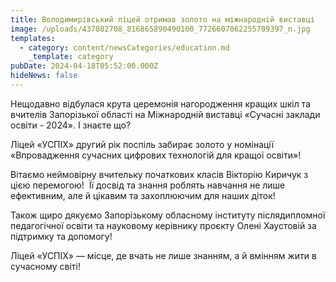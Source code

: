 ```yaml
---
title: Володимирівський ліцей отримав золото на міжнародній виставці
image: /uploads/437082708_816865890490100_7726607062255709397_n.jpg
templates:
  - category: content/newsCategories/education.md
    _template: category
pubDate: 2024-04-18T05:52:00.000Z
hideNews: false
---
```


Нещодавно відбулася крута церемонія нагородження кращих шкіл та вчителів Запорізької області на Міжнародній виставці «Сучасні заклади освіти - 2024». І знаєте що? 

Ліцей «УСПІХ» другий рік поспіль забирає золото у номінації «Впровадження сучасних цифрових технологій для кращої освіти»!

Вітаємо неймовірну вчительку початкових класів Вікторію Киричук з цією перемогою! ‍ Її досвід та знання роблять навчання не лише ефективним, але й цікавим та захоплюючим для наших діток!

Також щиро дякуємо Запорізькому обласному інституту післядипломної педагогічної освіти та науковому керівнику проєкту Олені Хаустовій за підтримку та допомогу!

Ліцей «УСПІХ» — місце, де вчать не лише знанням, а й вмінням жити в сучасному світі!
